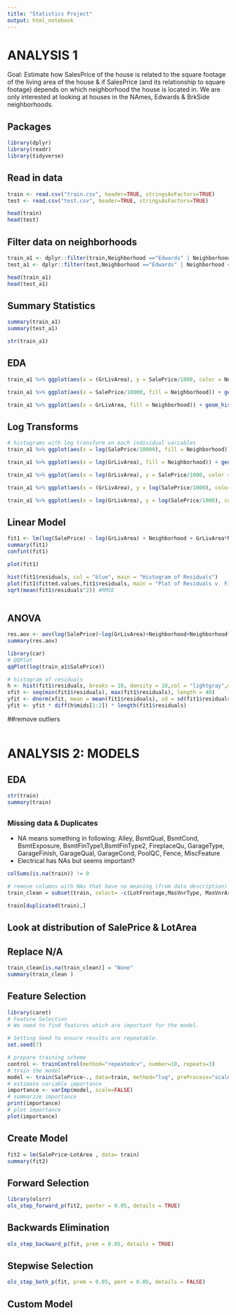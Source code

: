 ```yaml
---
title: "Statistics Project"
output: html_notebook
---
```


# ANALYSIS 1 

Goal: Estimate how SalesPrice of the house is related to the square footage of the living area of the house & if SalesPrice (and its relationship to square footage) depends on which neighborhood the house is located in. We are only interested at looking at houses in the NAmes, Edwards & BrkSide neighborhoods. 

## Packages
```r
library(dplyr)
library(readr)
library(tidyverse)
```

## Read in data
```r
train <- read.csv("train.csv", header=TRUE, stringsAsFactors=TRUE)
test <- read.csv("test.csv", header=TRUE, stringsAsFactors=TRUE)

head(train)
head(test)
```
## Filter data on neighborhoods 
```r
train_a1 <- dplyr::filter(train,Neighborhood =="Edwards" | Neighborhood =="NAmes" | Neighborhood == "BrkSide")
test_a1 <- dplyr::filter(test,Neighborhood =="Edwards" | Neighborhood =="NAmes" | Neighborhood == "BrkSide")

head(train_a1)
head(test_a1)
```
## Summary Statistics
```r
summary(train_a1)
summary(test_a1)

str(train_a1)
```
## EDA 


```r
train_a1 %>% ggplot(aes(x = (GrLivArea), y = SalePrice/1000, color = Neighborhood)) + geom_point() + stat_smooth(method = "lm")

train_a1 %>% ggplot(aes(x = SalePrice/10000, fill = Neighborhood)) + geom_histogram(bins =20)

train_a1 %>% ggplot(aes(x = GrLivArea, fill = Neighborhood)) + geom_histogram(bins =20)
```
## Log Transforms 
```r
# histograms with log transform on each individual variables
train_a1 %>% ggplot(aes(x = log(SalePrice/10000), fill = Neighborhood)) + geom_histogram(bins =20)

train_a1 %>% ggplot(aes(x = log(GrLivArea), fill = Neighborhood)) + geom_histogram(bins =20)

train_a1 %>% ggplot(aes(x = log(GrLivArea), y = SalePrice/1000, color = Neighborhood)) + geom_point() + stat_smooth(method = "lm")

train_a1 %>% ggplot(aes(x = (GrLivArea), y = log(SalePrice/1000), color = Neighborhood)) + geom_point() + stat_smooth(method = "lm")

train_a1 %>% ggplot(aes(x = log(GrLivArea), y = log(SalePrice/1000), color = Neighborhood)) + geom_point() + stat_smooth(method = "lm")
```

## Linear Model 
```r
fit1 <- lm(log(SalePrice) ~ log(GrLivArea) + Neighborhood + GrLivArea*Neighborhood, data = train_a1)
summary(fit1)
confint(fit1)

plot(fit1)

hist(fit1$residuals, col = "blue", main = "Histogram of Residuals")
plot(fit1$fitted.values,fit1$residuals, main = "Plot of Residuals v. Fitted Values")
sqrt(mean(fit1$residuals^2)) #RMSE
```
```r

```

## ANOVA 
```r
res.aov <- aov(log(SalePrice)~log(GrLivArea)+Neighborhood+Neighborhood*GrLivArea, data = train_a1)
summary(res.aov)
```
```r
library(car)
# QQPlot
qqPlot(log(train_a1$SalePrice))

# histogram of residuals 
h <- hist(fit1$residuals, breaks = 10, density = 10,col = "lightgray",main = "Residuals") 
xfit <- seq(min(fit1$residuals), max(fit1$residuals), length = 40) 
yfit <- dnorm(xfit, mean = mean(fit1$residuals), sd = sd(fit1$residuals)) 
yfit <- yfit * diff(h$mids[1:2]) * length(fit1$residuals) 
```


##remove outliers
```r

```

# ANALYSIS 2: MODELS 

## EDA
```r
str(train)
summary(train)
```
##
### Missing data & Duplicates
- NA means something in following: Alley, BsmtQual, BsmtCond, BsmtExposure, BsmtFinType1,BsmtFinType2, FireplaceQu, GarageType, GarageFinish, GarageQual, GarageCond, PoolQC, Fence, MiscFeature
- Electrical has NAs but seems important? 
```r
colSums(is.na(train)) != 0

# remove columns with NAs that have no meaning (from data description)
train_clean = subset(train, select= -c(LotFrontage,MasVnrType, MasVnrArea))

```


```r
train[duplicated(train),]

```
## Look at distribution of SalePrice &  LotArea

## Replace N/A 
```r

train_clean[is.na(train_clean)] = "None"
summary(train_clean )
```

##  Feature Selection 
```r
library(caret)
# Feature Selection
# We need to find features which are important for the model.

# Setting Seed to ensure results are repeatable.
set.seed(7)

# prepare training scheme
control <- trainControl(method="repeatedcv", number=10, repeats=3)
# train the model 
model <- train(SalePrice~., data=train, method="lvq", preProcess="scale", trControl=control)
# estimate variable importance
importance <- varImp(model, scale=FALSE)
# summarize importance
print(importance)
# plot importance
plot(importance)
```
## Create Model 
```r
fit2 = lm(SalePrice~LotArea , data= train)
summary(fit2)
```


## Forward Selection 

```r
library(olsrr)
ols_step_forward_p(fit2, penter = 0.05, details = TRUE)

```



## Backwards Elimination 
```r
ols_step_backward_p(fit, prem = 0.05, details = TRUE)

```


## Stepwise Selection 
```r
ols_step_both_p(fit, prem = 0.05, pent = 0.05, details = FALSE)

```

## Custom Model 

